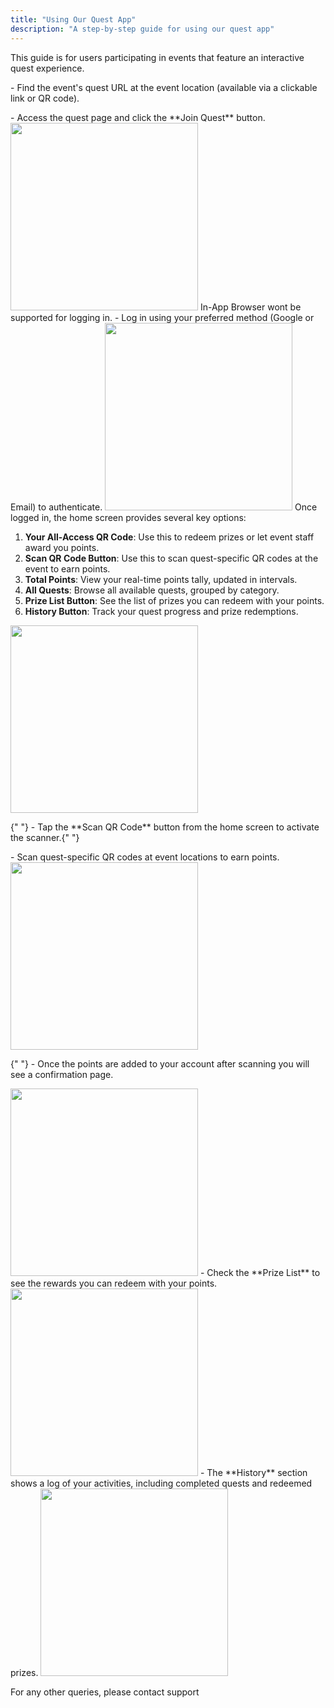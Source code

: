 ```yaml
---
title: "Using Our Quest App"
description: "A step-by-step guide for using our quest app"
---
```


<Info>
  This guide is for users participating in events that feature an interactive
  quest experience.
</Info>

<Steps>

<Step title="Accessing the Event Quest Page">
  <p>
    - Find the event's quest URL at the event location (available via a
    clickable link or QR code).
  </p>
  - Access the quest page and click the **Join Quest** button.
  <img width="300" src="/user-guide/images/quest-app/quest landing.png" />
</Step>

<Step title="Logging Into the Quest App">
  <Note>In-App Browser wont be supported for logging in.</Note>
  - Log in using your preferred method (Google or Email) to authenticate.
  <img width="300" src="/user-guide/images/quest-app/quest auth.png" />
</Step>

<Step title="Navigating the Home Screen">
  Once logged in, the home screen provides several key options:
  <ol>
    <li>
      <strong>Your All-Access QR Code</strong>: Use this to redeem prizes or let
      event staff award you points.
    </li>
    <li>
      <strong>Scan QR Code Button</strong>: Use this to scan quest-specific QR
      codes at the event to earn points.
    </li>
    <li>
      <strong>Total Points</strong>: View your real-time points tally, updated
      in intervals.
    </li>
    <li>
      <strong>All Quests</strong>: Browse all available quests, grouped by
      category.
    </li>
    <li>
      <strong>Prize List Button</strong>: See the list of prizes you can redeem
      with your points.
    </li>
    <li>
      <strong>History Button</strong>: Track your quest progress and prize
      redemptions.
    </li>
  </ol>
  <img width="300" src="/user-guide/images/quest-app/quest home.png" />
</Step>

<Step title="Scanning QR Codes">
  <p>
    {" "}
    - Tap the **Scan QR Code** button from the home screen to activate the scanner.{" "}
  </p>
  - Scan quest-specific QR codes at event locations to earn points.
 <img width="300" src="/user-guide/images/quest-app/quest scan.png" />
</Step>
<Step title="Complete Quest/Adding Points">
  <p>
    {" "}
    - Once the points are added to your account after scanning you will see a confirmation page.
  </p>
 
 <img width="300" src="/user-guide/images/quest-app/quest completion.png" />
</Step>

<Step title="Viewing the Prize List">
  - Check the **Prize List** to see the rewards you can redeem with your points.
  <img width="300" src="/user-guide/images/quest-app/quest prize.png" />
</Step>

<Step title="Reviewing Your History">
  - The **History** section shows a log of your activities, including completed
  quests and redeemed prizes.
  <img width="300" src="/user-guide/images/quest-app/quest history.png" />
</Step>

</Steps>

For any other queries, please contact support